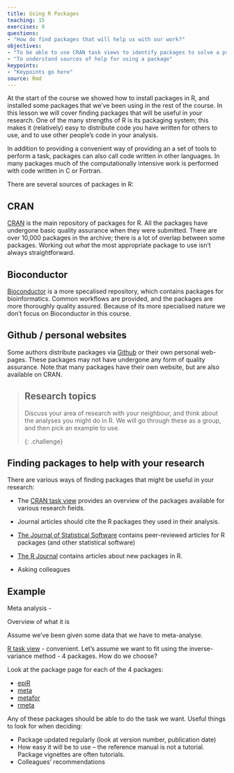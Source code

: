 ```yaml
---
title: Using R Packages
teaching: 15
exercises: 0
questions:
- "How do find packages that will help us with our work?"
objectives:
- "To be able to use CRAN task views to identify packages to solve a problem."
- "To understand sources of help for using a package" 
keypoints:
- "Keypoints go here"
source: Rmd
---
```



At the start of the course we showed how to install packages in R, and installed some packages that we've been using in the rest of the course.  In this lesson we will cover finding packages that will be useful in *your* research.  One of the many strengths of R is its packaging system; this makes it (relatively) easy to distribute code you have written for others to use, and to use other people's code in your analysis.  

In addition to providing a convenient way of providing an a set of tools to perform a task, packages can also call code written in other languages.  In many packages much of the computationally intensive work is performed with code written in C or Fortran.

There are several sources of packages in R:

## CRAN

[CRAN](https://cran.r-project.org) is the main repository of packages for R.  All the packages have undergone basic quality assurance when they were submitted.  There are over 10,000 packages in the archive; there is a lot of overlap between some packages.  Working out _what_ the most appropriate package to use isn't always straightforward.   

## Bioconductor

[Bioconductor](https://www.bioconductor.org/) is a more specalised repository, which contains packages for bioinformatics.  Common workflows are provided, and the packages are more thoroughly quality assured.   Because of its more specialised nature we don't focus on Bioconductor in this course.

## Github / personal websites

Some authors distribute packages via [Github](https://www.github.com) or their own personal web-pages.  These packages may not have undergone any form of quality assurance.   Note that many packages have their own website, but are also available on CRAN. 



> ## Research topics
>
> Discuss your area of research with your neighbour, and think about the analyses you might do in R.   We will go through these as a group, and then pick an example to use.
>
{: .challenge}

## Finding packages to help with your research

There are various ways of finding packages that might be useful in your research:


* The [CRAN task view](https://cran.r-project.org/web/views/) provides an overview of the packages available for various research fields.   

* Journal articles should cite the R packages they used in their analysis. 

* [The Journal of Statistical Software](https://www.jstatsoft.org/index) contains peer-reviewed articles for R packages (and other statistical software)

* [The R Journal](https://journal.r-project.org/) contains articles about new packages in R.

* Asking colleagues

## Example

Meta analysis -

Overview of what it is

Assume we've been given some data that we have to meta-analyse.   

[R task view](https://cran.r-project.org/web/views/MetaAnalysis.html) - convenient.  Let's assume we want to fit using the inverse-variance method - 4 packages.  How do we choose?


Look at the package page for each of the 4 packages:

* [epiR](https://cran.r-project.org/web/packages/epiR/index.html)
* [meta](https://cran.r-project.org/web/packages/meta/index.html)
* [metafor](https://cran.r-project.org/web/packages/metafor/index.html)
* [rmeta](https://cran.r-project.org/web/packages/rmeta/index.html)

Any of these packages should be able to do the task we want.  Useful things to look for when deciding:

* Package updated regularly (look at version number, publication date)
* How easy it will be to use -- the reference manual is not a tutorial.  Package vignettes are often tutorials.
* Colleagues' recommendations





